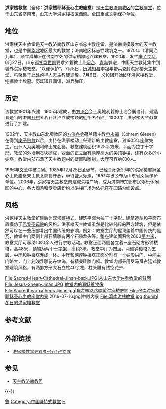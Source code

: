 {{文物保护单位
| 级别 = 全国
| 图片 = [[File:201901_Sacred_Heart_Cathedral_of_Jinan.jpg|220px]]
| 名称 = 洪家楼天主教堂
| 编号 = 6-976
| 分类 = 近现代重要史迹及代表性建筑
| 时代 = [[清|清]]
| 所在 = {{PRC}}<br>[[山东省|山东省]][[济南市|济南市]]洪家楼1号
| 登录 = 2006年
| Cat = 山东全国重点文物保护单位
}}

'''洪家楼教堂'''（全称：'''洪家楼耶稣圣心主教座堂'''）是[[天主教|天主教]][[济南教区|济南教区]]的[[主教座堂|主教座堂]]，位于[[山东省|山东省]][[济南市|济南市]]，[[山东大学洪家楼校区|山东大学洪家楼校区]]西侧。全国重点文物保护单位。

== 地位 ==
洪家楼天主教堂是天主教济南教区山东省总主教座堂，是济南规模最大的天主教堂，也是中国[[华北|华北]]地区最大的教堂；济南地区标志性建筑之一。1870年（清同治九年），顾立爵神父在济南东郊的洪家楼购地兴建教堂。1900年，发生[[庚子之乱|庚子之乱]]，6月27日，山东[[巡抚|巡抚]][[袁世凯|袁世凯]]要求外籍教士赴[[烟台|烟台]]、[[青岛|青岛]]躲避，中国天主教徒集中到城外洪家楼教堂，“以便保护”。7月5日，[[历城|历城]][[知县|知县]]李祖年带兵查封洪家楼天主教堂，将聚集于此处的华人天主教徒遣散。7月6日，[[义和团|义和团]]开始破坏洪家楼教堂，挖掘教士坟墓。历城知县闻讯，派兵弹压。

== 历史 ==
该教堂1901年兴建，1905年建成，由[[方济会|方济会]]会士奥地利籍修士庞会襄设计，建造者是当时济南[[孙村|孙村]]著名石匠卢立成带领的近千名石匠。1906年，洪家楼天主教堂进行了扩建。

1902年，天主教山东北境教区的[[方济各会|方济各会]]荷兰籍主教[[申永福|申永福]]（Ephrem Giesen）在得到[[庚子赔款|庚子赔款]]以后，主持在洪家楼动工兴建新的主教座堂，到1905年座堂完工。设计人为奥地利修士庞会襄。教堂建筑面积1625平方米，平面为拉丁十字形，教堂的外墙用石块砌成，西面的正立面有两座高大的尖顶钟楼，还有众多的小尖塔。教堂内部布满了天主教题材的壁画和雕刻。大厅可容纳800人。

1966年[[文革|文革]]中被关闭。1985年12月25日圣诞节，已经关闭近20年的洪家楼耶稣圣心主教座堂天主教堂恢复开放，举行盛大弥撒。1992年被公布为山东省文物保护单位。2006年，洪家楼天主教堂前建成洪楼广场，成为济南市东部市民娱乐休闲区的中心，各大商场和专卖店纷纷以洪楼广场为依托在花园路沿线设点。

== 风格 ==
洪家楼天主教堂扩建后为双塔[[哥特式|哥特式]]，建筑平面为拉丁十字形。建筑造型和平面布置模仿了[[巴黎圣母院|巴黎圣母院]]的风格。洪家楼天主教堂虽然是比较纯粹的西方建筑，但是依然可以在一些细部看出中国传统的影响，例如：教堂主厅的屋顶盖着中国传统的黑瓦，教堂中门两侧上部石墙雕有两个石质龙头等。整座建筑面积约2600[[平方米|平方米]]，教堂大厅可容纳1000余人进行宗教活动。教堂正面两侧各立着一座石砌方形钟楼塔，高48米，顶端为两个[[十字架|十字架]]，高约3米。教堂中厅为四层，两侧钟楼塔为五层，中厅和钟楼塔连成一体。中厅和两座钟楼塔正面分别有一个尖形拱门，中间主门略大，门上刻浅浮雕花卉纹饰，有精美砖雕门框。教堂内部采用罗马拜占廷式教堂建筑风格，有两排方形大石立柱40余根，柱头雕有镂空花卉。

<gallery>
File:Sacred-Heart-Cathedral-Jinan-back.JPG|从山东大学内看教堂的背面
File:Jesus-Sheep-Jinan.JPG|教堂内的耶稣善牧像
File:Sacredheartcathedraljinan.jpg|自花园路路南望洪家楼教堂
File:济南洪家楼耶稣圣心主教座堂内景 2016-07-16.jpg|中殿内景
File:濟南洪樓教堂.jpg|thumb|冬日的洪家樓教堂
</gallery>

== 参考文献 ==
{{Reflist}}

== 外部链接 ==
* [https://web.archive.org/web/20110903161155/http://www.scapeworld.com/07jinguanrenwu/02nenggongqiaojiang/04lulicheng.htm 洪家楼教堂建造者-石匠卢立成]

== 参见 ==
* [[天主教济南教区|天主教济南教区]]

{{commons category|Sacred Heart Cathedral of Jinan}}
{{-}}
{{济南教堂}}
{{山东全国重点文物保护单位}}
{{济南近代历史文化专题}}

[[Category:中国天主教主教座堂|鲁]]
[[Category:中国哥特式教堂|Category:中国哥特式教堂]]
[[Category:济南天主教堂|H]]